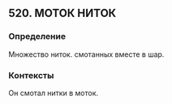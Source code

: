 ## 520. МОТОК НИТОК
### Определение
Множество ниток. смотанных вместе в шар.

### Контексты
Он смотал нитки в моток.

